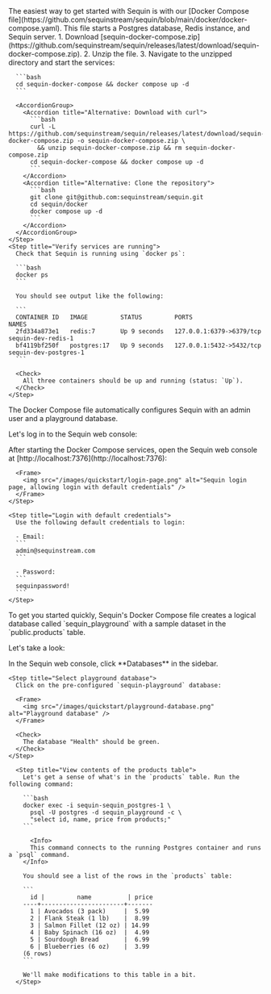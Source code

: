 <Step title="Run Sequin" icon="server">
  The easiest way to get started with Sequin is with our [Docker Compose file](https://github.com/sequinstream/sequin/blob/main/docker/docker-compose.yaml). This file starts a Postgres database, Redis instance, and Sequin server.

  <Steps>
    <Step title="Create directory and start services">
      1. Download [sequin-docker-compose.zip](https://github.com/sequinstream/sequin/releases/latest/download/sequin-docker-compose.zip).
      2. Unzip the file.
      3. Navigate to the unzipped directory and start the services:

      ```bash
      cd sequin-docker-compose && docker compose up -d
      ```

      <AccordionGroup>
        <Accordion title="Alternative: Download with curl">
          ```bash
          curl -L https://github.com/sequinstream/sequin/releases/latest/download/sequin-docker-compose.zip -o sequin-docker-compose.zip \
            && unzip sequin-docker-compose.zip && rm sequin-docker-compose.zip
          cd sequin-docker-compose && docker compose up -d
          ```
        </Accordion>
        <Accordion title="Alternative: Clone the repository">
          ```bash
          git clone git@github.com:sequinstream/sequin.git
          cd sequin/docker
          docker compose up -d
          ```
        </Accordion>
      </AccordionGroup>
    </Step>
    <Step title="Verify services are running">
      Check that Sequin is running using `docker ps`:

      ```bash
      docker ps
      ```

      You should see output like the following:

      ```
      CONTAINER ID   IMAGE         STATUS         PORTS                      NAMES
      2fd334a873e1   redis:7       Up 9 seconds   127.0.0.1:6379->6379/tcp   sequin-dev-redis-1
      bf4119bf250f   postgres:17   Up 9 seconds   127.0.0.1:5432->5432/tcp   sequin-dev-postgres-1
      ```

      <Check>
        All three containers should be up and running (status: `Up`).
      </Check>
    </Step>
  </Steps>
</Step>
<Step title="Login" icon="key">
  The Docker Compose file automatically configures Sequin with an admin user and a playground database.

  Let's log in to the Sequin web console:

  <Steps>
    <Step title="Open the web console">
      After starting the Docker Compose services, open the Sequin web console at [http://localhost:7376](http://localhost:7376):

      <Frame>
        <img src="/images/quickstart/login-page.png" alt="Sequin login page, allowing login with default credentials" />
      </Frame>
    </Step>

    <Step title="Login with default credentials">
      Use the following default credentials to login:
      
      - Email:
      ```
      admin@sequinstream.com
      ```

      - Password:
      ```
      sequinpassword!
      ```
    </Step>

  </Steps>
</Step>
<Step title="View the playground database" icon="database">
  To get you started quickly, Sequin's Docker Compose file creates a logical database called `sequin_playground` with a sample dataset in the `public.products` table.

  Let's take a look:

  <Steps>
    <Step title="Navigate to Databases">
      In the Sequin web console, click **Databases** in the sidebar.
    </Step>

    <Step title="Select playground database">
      Click on the pre-configured `sequin-playground` database:

      <Frame>
        <img src="/images/quickstart/playground-database.png" alt="Playground database" />
      </Frame>

      <Check>
        The database "Health" should be green.
      </Check>
    </Step>

      <Step title="View contents of the products table">
        Let's get a sense of what's in the `products` table. Run the following command: 

        ```bash
        docker exec -i sequin-sequin_postgres-1 \
          psql -U postgres -d sequin_playground -c \
          "select id, name, price from products;"
        ```

          <Info>
          This command connects to the running Postgres container and runs a `psql` command.
        </Info>

        You should see a list of the rows in the `products` table:

        ```
          id |         name          | price 
        ----+-----------------------+-------
          1 | Avocados (3 pack)     |  5.99
          2 | Flank Steak (1 lb)    |  8.99
          3 | Salmon Fillet (12 oz) | 14.99
          4 | Baby Spinach (16 oz)  |  4.99
          5 | Sourdough Bread       |  6.99
          6 | Blueberries (6 oz)    |  3.99
        (6 rows)
        ```

        We'll make modifications to this table in a bit.
      </Step>
  </Steps>
</Step>